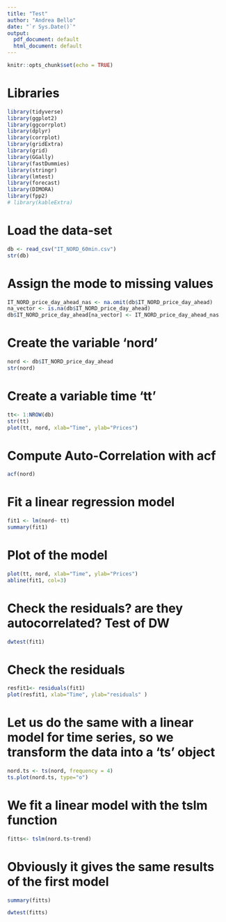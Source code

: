 ---
title: "Test"
author: "Andrea Bello"
date: "`r Sys.Date()`"
output:
  pdf_document: default
  html_document: default
---

```{r setup, include=FALSE}
knitr::opts_chunk$set(echo = TRUE)
```
# Libraries
```{r echo = T, results = 'hide'}
library(tidyverse)
library(ggplot2)
library(ggcorrplot)
library(dplyr)
library(corrplot)
library(gridExtra)
library(grid)
library(GGally)
library(fastDummies)
library(stringr)
library(lmtest) 
library(forecast)
library(DIMORA)
library(fpp2)
# library(kableExtra)
```

# Load the data-set
```{r dataset, results = FALSE, message=FALSE}
db <- read_csv("IT_NORD_60min.csv")
str(db)
```

# Assign the mode to missing values
```{r}
IT_NORD_price_day_ahead_nas <- na.omit(db$IT_NORD_price_day_ahead)
na_vector <- is.na(db$IT_NORD_price_day_ahead)
db$IT_NORD_price_day_ahead[na_vector] <- IT_NORD_price_day_ahead_nas
```

# Create the variable 'nord'
```{r}
nord <- db$IT_NORD_price_day_ahead
str(nord)
```

# Create a variable time 'tt'
```{r}
tt<- 1:NROW(db)
str(tt)
plot(tt, nord, xlab="Time", ylab="Prices")
```
# Compute Auto-Correlation with acf
```{r}
acf(nord)
```

# Fit a linear regression model 
```{r}
fit1 <- lm(nord~ tt)
summary(fit1)
```


# Plot of the model
```{r}
plot(tt, nord, xlab="Time", ylab="Prices")
abline(fit1, col=3)
```

# Check the residuals? are they autocorrelated? Test of DW
```{r}
dwtest(fit1)
```

# Check the residuals
```{r}
resfit1<- residuals(fit1)
plot(resfit1, xlab="Time", ylab="residuals" )
```

# Let us do the same with a linear model for time series, so we transform the data into a 'ts' object
```{r}
nord.ts <- ts(nord, frequency = 4)
ts.plot(nord.ts, type="o")
```

# We fit a linear model with the tslm function
```{r}
fitts<- tslm(nord.ts~trend)
```

# Obviously it gives the same results of the first model
```{r}
summary(fitts)
```

```{r}
dwtest(fitts)
```

